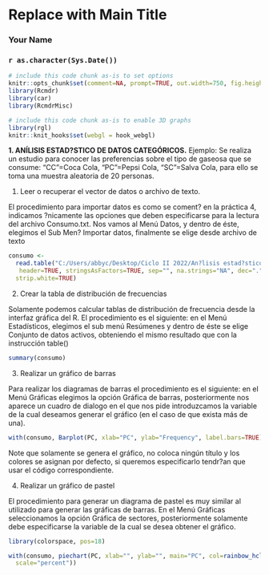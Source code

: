 <!-- R Commander Markdown Template -->

Replace with Main Title
=======================

### Your Name

### `r as.character(Sys.Date())`

```r
# include this code chunk as-is to set options
knitr::opts_chunk$set(comment=NA, prompt=TRUE, out.width=750, fig.height=8, fig.width=8)
library(Rcmdr)
library(car)
library(RcmdrMisc)
```

```r
# include this code chunk as-is to enable 3D graphs
library(rgl)
knitr::knit_hooks$set(webgl = hook_webgl)
```

**1. ANÍLISIS ESTAD?STICO DE DATOS CATEGÓRICOS.**
Ejemplo: Se realiza un estudio para conocer las preferencias sobre el tipo de gaseosa que se consume: "CC"=Coca Cola, "PC"=Pepsi Cola, "SC"=Salva Cola, para ello se toma una muestra
aleatoria de 20 personas.

1) Leer o recuperar el vector de datos o archivo de texto.

El procedimiento para importar datos es como se coment? en la práctica 4, indicamos ?nicamente
las opciones que deben especificarse para la lectura del archivo Consumo.txt. Nos vamos al
Menú Datos, y dentro de éste, elegimos el Sub Men? Importar datos, finalmente se elige desde
archivo de texto

```r
consumo <- 
  read.table("C:/Users/abbyc/Desktop/Ciclo II 2022/An?lisis estad?stico con R/curso-R-2022/Consumo.txt",
   header=TRUE, stringsAsFactors=TRUE, sep="", na.strings="NA", dec=".", 
  strip.white=TRUE)
```

2) Crear la tabla de distribución de frecuencias

Solamente podemos calcular tablas de distribución de frecuencia desde la interfaz gráfica del R. El
procedimiento es el siguiente: en el Menú Estadísticos, elegimos el sub menú Resúmenes y dentro
de éste se elige Conjunto de datos activos, obteniendo el mismo resultado que con la instrucción
table() 


```r
summary(consumo)
```

3) Realizar un gráfico de barras

Para realizar los diagramas de barras el procedimiento es el siguiente: en el Menú Gráficas
elegimos la opción Gráfica de barras, posteriormente nos aparece un cuadro de dialogo en el que
nos pide introduzcamos la variable de la cual deseamos generar el gráfico (en el caso de que exista
más de una).


```r
with(consumo, Barplot(PC, xlab="PC", ylab="Frequency", label.bars=TRUE))
```
Note que solamente se genera el gráfico, no coloca ningún título y los colores se asignan por
defecto, si queremos especificarlo tendr?an que usar el código correspondiente. 

4) Realizar un gráfico de pastel

El procedimiento para generar un diagrama de pastel es muy similar al utilizado para generar las
gráficas de barras. En el Menú Gráficas seleccionamos la opción Gráfica de sectores, posteriormente
solamente debe especificarse la variable de la cual se desea obtener el gráfico.


```r
library(colorspace, pos=18)
```


```r
with(consumo, piechart(PC, xlab="", ylab="", main="PC", col=rainbow_hcl(3), 
  scale="percent"))
```

